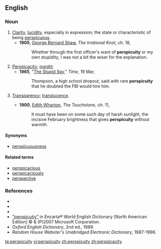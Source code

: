 ==English==

===Noun===
{{en-noun|-}}
# [[clarity|Clarity]], [[lucidity]], especially in expression; the state or characteristic of being [[perspicuous]].
#*'''1905''', [[w:George_Bernard_Shaw|George Bernard Shaw]], ''The Irrational Knot'', ch. 18,
#*:Whether through the first officer's want of '''perspicuity''' or my own stupidity, I was not a bit the wiser for the explanation.
# [[Perspicacity]]; [[insight]].
#*'''1965''', "[http://www.time.com/time/magazine/article/0,9171,833549,00.html The Stupid Spy]," ''Time'', 19 Mar,
#*:Thompson, a high school dropout, said with rare '''perspicuity''' that he doubted the FBI would hire him.
# {{rare}} [[Transparency]]; [[translucence]].
#*'''1900''', [[w:Edith_Wharton|Edith Wharton]], ''The Touchstone'', ch. 11,
#*:It must have been on some such day of harsh sunlight, the incisive February brightness that gives '''perspicuity''' without warmth.

====Synonyms====
*[[perspicuousness]]

====Related terms====
*[[perspicacious]]
*[[perspicaciously]]
*[[perspective]]

===References===
*{{R:Webster 1828}}
*{{R:Webster 1913|perspicuity}}
*{{R:Dictionary.com|perspicuity}}
*[http://encarta.msn.com/dictionary_/perspicuity.html "perspicuity"] in Encarta® World English Dictionary [North American Edition] © & (P)2007 Microsoft Corporation.
*''Oxford English Dictionary'', 2nd ed., 1989.
*''Random House Webster's Unabridged Electronic Dictionary'', 1987-1996.

[[te:perspicuity]]
[[vi:perspicuity]]
[[zh:perspicuity]]
[[zh:perspicacity]]